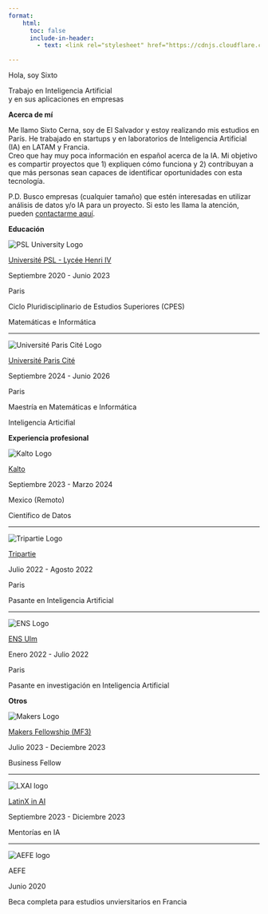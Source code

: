 ```yaml
---
format:
    html:
      toc: false
      include-in-header:
        - text: <link rel="stylesheet" href="https://cdnjs.cloudflare.com/ajax/libs/font-awesome/6.0.0/css/all.min.css">

---
```


<div class="hero">

<p class="hero-subtitle">Hola, soy Sixto</p>

<p class="hero-title">
  Trabajo en <span class="orange-highlight">Inteligencia Artificial</span><br>
  y en sus aplicaciones en empresas
</p>


</div>


<div class="social-links">
  <a href="mailto:sixto2cerna@gmail.com" aria-label="Email">
    <i class="fa-solid fa-envelope"></i>
  </a>
  <a href="https://www.linkedin.com/in/sixto-cerna" aria-label="LinkedIn">
    <i class="fa-brands fa-linkedin"></i>
  </a>
  <a href="https://github.com/sixtocerna" aria-label="LinkedIn">
    <i class="fa-brands fa-github"></i>
  </a>
</div>

**Acerca de mí**

```{=html}
<div class="content-section">
  <p>
  Me llamo Sixto Cerna, soy de El Salvador y estoy realizando mis estudios en París. He trabajado en startups y en laboratorios de Inteligencia Artificial (IA) en LATAM y Francia. <br>
  Creo que hay muy poca información en español acerca de la IA. Mi objetivo es compartir proyectos que 1) expliquen cómo funciona y 2) contribuyan a que más personas sean capaces de identificar oportunidades con esta tecnología. 
  </p>

  <p>
  P.D. Busco empresas (cualquier tamaño) que estén interesadas en utilizar análisis de datos y/o IA para un proyecto. Si esto les llama la atención, pueden <a class="inline-link" href="mailto:sixto2cerna@gmail.com?subject=An%C3%A1lisis%20de%20datos%20e%20IA%20en%20[nombre%20empresa]&body=Hola%20Sixto,%0A%0AMe%20llamo%20[nombre].%20Me%20gustar%C3%ADa%20saber%20m%C3%A1s%20acerca%20del%20proyecto%20que%20est%C3%A1s%20desarrollando%20acerca%20del%20uso%20de%20an%C3%A1lisis%20de%20datos%20e%20IA%20en%20empresas.">contactarme aquí</a>.
  </p>

</div>
```

**Educación**

```{=html}

<div class="content-section">
  <div class="education-experience-entry">
    <div class="logo-container">
      <img src="assets/psl_logo.png" alt="PSL University Logo" class="logo">
    </div>
    <div class="university-company-info">
      <p class="university-company-name"> <a class="card-link" href="https://psl.eu/en/education/multidisciplinary-undergraduate-degree-cpes">Université PSL - Lycée Henri IV</a></p>
      <p class="period">Septiembre 2020 - Junio 2023</p>
      <p class="location">Paris</p>
    </div>
    <div class="information">
      <p class="name">Ciclo Pluridisciplinario de Estudios Superiores (CPES)</p>
      <p class="field">Matemáticas e Informática</p>
    </div>
  </div>

  <hr class="separator">

  <div class="education-experience-entry">
    <div class="logo-container">
      <img src="assets/paris_cite_logo.png" alt="Université Paris Cité Logo" class="logo">
    </div>
    <div class="university-company-info">
      <p class="university-company-name"><a href="https://master.math.u-paris.fr/en/parcours/data/" class="card-link">Université Paris Cité</a></p>
      <p class="period">Septiembre 2024 - Junio 2026</p>
      <p class="location">Paris</p>
    </div>
    <div class="information">
      <p class="name">Maestría en Matemáticas e Informática</p>
      <p class="field">Inteligencia Articifial</p>
    </div>
  </div>

</div>

```
**Experiencia profesional**

```{=html}
<div class="content-section">
  <div class="education-experience-entry">
    <div class="logo-container">
      <img src="assets/kalto_logo.png" alt="Kalto Logo" class="logo">
    </div>
    <div class="university-company-info">
      <p class="university-company-name"><a class="card-link" href="https://www.kalto.la">Kalto</a></p>
      <p class="period">Septiembre 2023 - Marzo 2024</p>
      <p class="location">Mexico (Remoto)</p>
    </div>
    <div class="information">
      <p class="name">Científico de Datos</p>
    </div>
  </div>

  <hr class="separator">

  <div class="education-experience-entry">
    <div class="logo-container">
      <img src="assets/tripartie_logo.png" alt="Tripartie Logo" class="logo">
    </div>
    <div class="university-company-info">
      <p class="university-company-name"><a class="card-link" href="https://tripartie.com/">Tripartie</a></p>
      <p class="period">Julio 2022 - Agosto 2022</p>
      <p class="location">Paris</p>
    </div>
    <div class="information">
      <p class="name">Pasante en Inteligencia Artificial</p>
    </div>
  </div>

  <hr class="separator">

  <div class="education-experience-entry">
    <div class="logo-container">
      <img src="assets/ens_logo.png" alt="ENS Logo" class="logo">
    </div>
    <div class="university-company-info">
      <p class="university-company-name"><a class="card-link" href="https://csd.ens.psl.eu">ENS Ulm</a></p>
      <p class="period">Enero 2022 - Julio 2022</p>
      <p class="location">Paris</p>
    </div>
    <div class="information">
      <p class="name">Pasante en investigación en Inteligencia Artificial</p>
    </div>
  </div>

</div>
```

**Otros**

```{=html}
<div class="content-section">
  <div class="education-experience-entry">
    <div class="logo-container">
      <img src="assets/makers_logo.png" alt="Makers Logo" class="logo">
    </div>
    <div class="university-company-info">
      <p class="university-company-name"><a href="https://makers.ngo" class="card-link">Makers Fellowship (MF3)</a></p>
      <p class="period">Julio 2023 - Deciembre 2023</p>
    </div>
    <div class="information">
      <p class="name">Business Fellow</p>
    </div>
  </div>

  <hr class="separator">

  <div class="education-experience-entry">
    <div class="logo-container">
      <img src="assets/LXAI_logo.png" alt="LXAI logo" class="logo">
    </div>
    <div class="university-company-info">
      <p class="university-company-name"><a href="https://www.latinxinai.org" class="card-link">LatinX in AI</a></p>
      <p class="period">Septiembre 2023 - Diciembre 2023</p>
    </div>
    <div class="information">
      <p class="name">Mentorías en IA</p>
    </div>
  </div>

  <hr class="separator">

  <div class="education-experience-entry">
    <div class="logo-container">
      <img src="assets/aefe_logo.png" alt="AEFE logo" class="logo">
    </div>
    <div class="university-company-info">
      <p class="university-company-name">AEFE</p>
      <p class="period">Junio 2020</p>
    </div>
    <div class="information">
      <p class="name">Beca completa para estudios unviersitarios en Francia</p>
    </div>
  </div>

</div>
```

